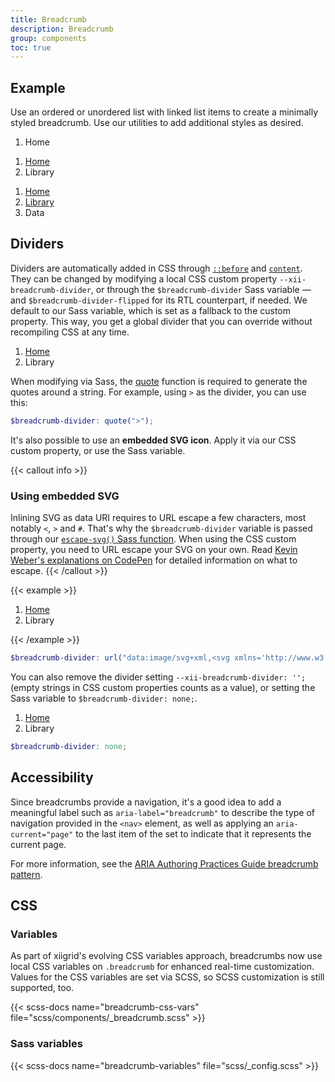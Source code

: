 ```yaml
---
title: Breadcrumb
description: Breadcrumb
group: components
toc: true
---
```


## Example

Use an ordered or unordered list with linked list items to create a minimally styled breadcrumb. Use our utilities to add additional styles as desired.

<nav aria-label="breadcrumb">
  <ol class="breadcrumb">
    <li class="item active" aria-current="page">Home</li>
  </ol>
</nav>

<nav aria-label="breadcrumb">
  <ol class="breadcrumb">
    <li class="item"><a href="#">Home</a></li>
    <li class="item active" aria-current="page">Library</li>
  </ol>
</nav>

<nav aria-label="breadcrumb">
  <ol class="breadcrumb">
    <li class="item"><a href="#">Home</a></li>
    <li class="item"><a href="#">Library</a></li>
    <li class="item active" aria-current="page">Data</li>
  </ol>
</nav>

## Dividers

Dividers are automatically added in CSS through [`::before`](https://developer.mozilla.org/en-US/docs/Web/CSS/::before) and [`content`](https://developer.mozilla.org/en-US/docs/Web/CSS/content). They can be changed by modifying a local CSS custom property `--xii-breadcrumb-divider`, or through the `$breadcrumb-divider` Sass variable — and `$breadcrumb-divider-flipped` for its RTL counterpart, if needed. We default to our Sass variable, which is set as a fallback to the custom property. This way, you get a global divider that you can override without recompiling CSS at any time.

<nav style="--xii-breadcrumb-divider: '>';" aria-label="breadcrumb">
  <ol class="breadcrumb">
    <li class="item"><a href="#">Home</a></li>
    <li class="item active" aria-current="page">Library</li>
  </ol>
</nav>

When modifying via Sass, the [quote](https://sass-lang.com/documentation/modules/string#quote) function is required to generate the quotes around a string. For example, using `>` as the divider, you can use this:

```scss
$breadcrumb-divider: quote(">");
```

It's also possible to use an **embedded SVG icon**. Apply it via our CSS custom property, or use the Sass variable.


{{< callout info >}}
### Using embedded SVG

Inlining SVG as data URI requires to URL escape a few characters, most notably `<`, `>` and `#`. That's why the `$breadcrumb-divider` variable is passed through our [`escape-svg()` Sass function](). When using the CSS custom property, you need to URL escape your SVG on your own. Read [Kevin Weber's explanations on CodePen](https://codepen.io/kevinweber/pen/dXWoRw ) for detailed information on what to escape.
{{< /callout >}}

{{< example >}}
<nav style="--xii-breadcrumb-divider: url(&#34;data:image/svg+xml,%3Csvg xmlns='http://www.w3.org/2000/svg' width='8' height='8'%3E%3Cpath d='M2.5 0L1 1.5 3.5 4 1 6.5 2.5 8l4-4-4-4z' fill='%236c757d'/%3E%3C/svg%3E&#34;);" aria-label="breadcrumb">
  <ol class="breadcrumb">
    <li class="item"><a href="#">Home</a></li>
    <li class="item active" aria-current="page">Library</li>
  </ol>
</nav>
{{< /example >}}

```scss
$breadcrumb-divider: url("data:image/svg+xml,<svg xmlns='http://www.w3.org/2000/svg' width='8' height='8'><path d='M2.5 0L1 1.5 3.5 4 1 6.5 2.5 8l4-4-4-4z' fill='#{$breadcrumb-divider-color}'/></svg>");
```

You can also remove the divider setting `--xii-breadcrumb-divider: '';` (empty strings in CSS custom properties counts as a value), or setting the Sass variable to `$breadcrumb-divider: none;`.

<nav style="--xii-breadcrumb-divider: '';" aria-label="breadcrumb">
  <ol class="breadcrumb">
    <li class="item"><a href="#">Home</a></li>
    <li class="item active" aria-current="page">Library</li>
  </ol>
</nav>


```scss
$breadcrumb-divider: none;
```

## Accessibility

Since breadcrumbs provide a navigation, it's a good idea to add a meaningful label such as `aria-label="breadcrumb"` to describe the type of navigation provided in the `<nav>` element, as well as applying an `aria-current="page"` to the last item of the set to indicate that it represents the current page.

For more information, see the [ARIA Authoring Practices Guide breadcrumb pattern](https://www.w3.org/WAI/ARIA/apg/patterns/breadcrumb/).

## CSS

### Variables

As part of xiigrid's evolving CSS variables approach, breadcrumbs now use local CSS variables on `.breadcrumb` for enhanced real-time customization. Values for the CSS variables are set via SCSS, so SCSS customization is still supported, too.

{{< scss-docs name="breadcrumb-css-vars" file="scss/components/_breadcrumb.scss" >}}

### Sass variables

{{< scss-docs name="breadcrumb-variables" file="scss/_config.scss" >}}
